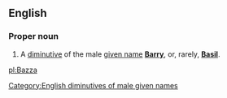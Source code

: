 {{also|bazza}}

==English==

===Proper noun===
{{en-proper noun}}

# {{British|Ireland|Australia}} A [[diminutive]] of the male [[given name]] '''[[Barry]]''', or, rarely, '''[[Basil]]'''.

[[Category:English diminutives of male given names]]

[[pl:Bazza]]